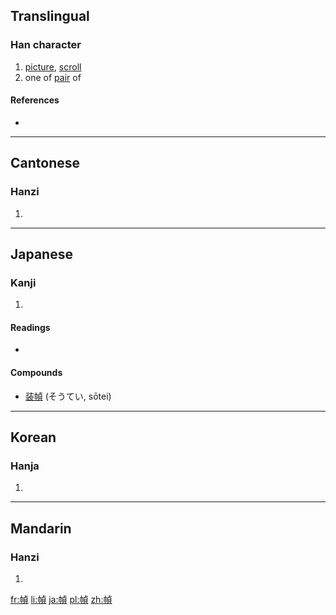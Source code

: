 {{also|帧}}
==Translingual==

===Han character===
{{Han char|rn=50|rad=巾|as=09|sn=12|four=4128<sub>6</sub>|canj=中月卜月金 (LBYBC)|ids=⿰[[巾]][[貞]]}}

# [[picture]], [[scroll]]
# one of [[pair]] of

====References====
* {{Han ref|kx=0334.060|dkj=08982|dj=0641.100|hdz=10747.050|uh=5E40|ud=24128|bh=B456|bd=46166}}

----

==Cantonese==

===Hanzi===
{{yue-hanzi|jyut=|y=jing3|sim=帧}}

# {{defn|lang=yue|sort=巾09}}

----

==Japanese==

===Kanji===
{{ja-kanji|grade=|rs=巾09}}

# {{defn|lang=ja|sort=巾09}}

====Readings====
* {{ja-readings|on=[[てい]] (tei), [[とう]] (tō), [[ちょう]] (chō)|kun=[[かけもの]] (kakemono)}}

====Compounds====
* [[装幀]] (そうてい, sōtei)

----

==Korean==

===Hanja===
{{ko-hanja|hangeul=[[정]], [[탱]]|rv=jeong, taeng|mr=chŏng, t'aeng}}

# {{defn|lang=ko|sort=巾09}}

----

==Mandarin==

===Hanzi===
{{cmn-hanzi|sim=帧|pin=[[zhèng]] ([[zheng4]])|wg=cheng<sup>4</sup>}}

# {{defn|lang=cmn|sort=巾09}}

[[fr:幀]]
[[li:幀]]
[[ja:幀]]
[[pl:幀]]
[[zh:幀]]